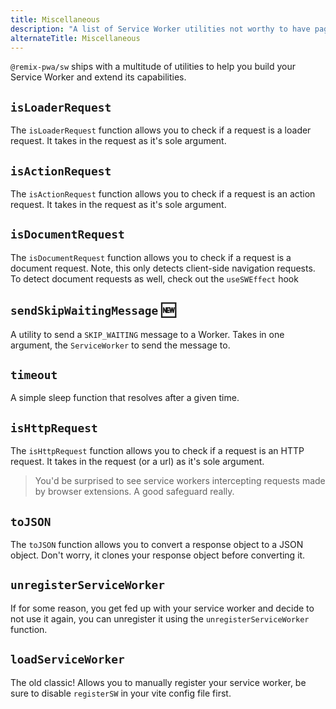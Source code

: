 ```yaml
---
title: Miscellaneous
description: "A list of Service Worker utilities not worthy to have pages of their own."
alternateTitle: Miscellaneous
---
```


`@remix-pwa/sw` ships with a multitude of utilities to help you build your Service Worker and extend its capabilities.

## `isLoaderRequest`

The `isLoaderRequest` function allows you to check if a request is a loader request. It takes in the request as it's sole argument.

## `isActionRequest`

The `isActionRequest` function allows you to check if a request is an action request. It takes in the request as it's sole argument.

## `isDocumentRequest`

The `isDocumentRequest` function allows you to check if a request is a document request. Note, this only detects client-side navigation requests.
To detect document requests as well, check out the `useSWEffect` hook

## `sendSkipWaitingMessage` 🆕

A utility to send a `SKIP_WAITING` message to a Worker. Takes in one argument, the `ServiceWorker` to send the message to.

## `timeout`

A simple sleep function that resolves after a given time.

## `isHttpRequest`

The `isHttpRequest` function allows you to check if a request is an HTTP request. It takes in the request (or a url) as it's sole argument.

> You'd be surprised to see service workers intercepting requests made by browser extensions. A good safeguard really.

## `toJSON`

The `toJSON` function allows you to convert a response object to a JSON object. Don't worry, it clones your response object before converting it.

## `unregisterServiceWorker`

If for some reason, you get fed up with your service worker and decide to not use it again, you can unregister it using the `unregisterServiceWorker` function.

## `loadServiceWorker`

The old classic! Allows you to manually register your service worker, be sure to disable `registerSW` in your vite config file first.
